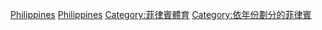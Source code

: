 [[Category:各年份各國體育|Philippines]]
[[Category:各年份亞洲體育|Philippines]]
[[Category:菲律賓體育|Category:菲律賓體育]]
[[Category:依年份劃分的菲律賓|Category:依年份劃分的菲律賓]]